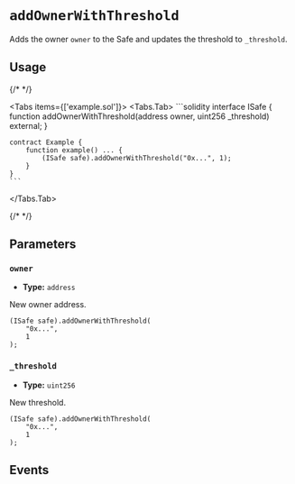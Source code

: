 
# `addOwnerWithThreshold`

Adds the owner `owner` to the Safe and updates the threshold to `_threshold`.

<OnlySafeTxCallout />

## Usage

{/* <!-- vale off --> */}

<Tabs items={['example.sol']}>
  <Tabs.Tab>
    ```solidity
    interface ISafe {
        function addOwnerWithThreshold(address owner, uint256 _threshold) external;
    }

    contract Example {
        function example() ... {
            (ISafe safe).addOwnerWithThreshold("0x...", 1);
        }
    }
    ```
  </Tabs.Tab>
</Tabs>

{/* <!-- vale on --> */}

## Parameters

### `owner`

- **Type:** `address`

New owner address.

```solidity focus=2
(ISafe safe).addOwnerWithThreshold(
    "0x...",
    1
);
```

### `_threshold`

- **Type:** `uint256`

New threshold.

```solidity focus=3
(ISafe safe).addOwnerWithThreshold(
    "0x...",
    1
);
```

## Events

<AddedOwner />
<ChangedThreshold />
